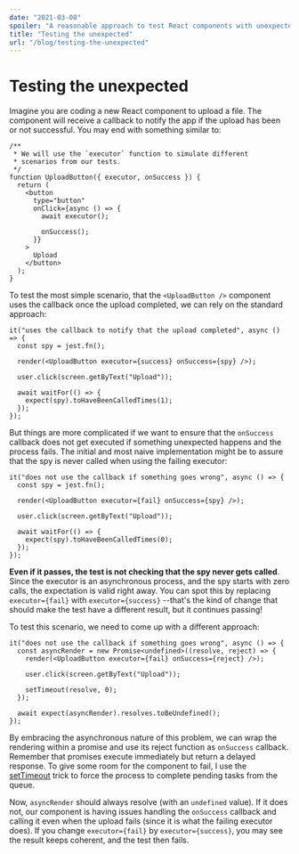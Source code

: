 ```yaml
---
date: "2021-03-08"
spoiler: "A reasonable approach to test React components with unexpected async effects."
title: "Testing the unexpected"
url: "/blog/testing-the-unexpected"
---
```


# Testing the unexpected

Imagine you are coding a new React component to upload a file. The component will receive a callback to notify the app
if the upload has been or not successful. You may end with something similar to:

```tsx
/**
 * We will use the `executor` function to simulate different
 * scenarios from our tests.
 */
function UploadButton({ executor, onSuccess }) {
  return (
    <button
      type="button"
      onClick={async () => {
        await executor();

        onSuccess();
      }}
    >
      Upload
    </button>
  );
}
```

To test the most simple scenario, that the `<UploadButton />` component uses the callback once the upload completed, we
can rely on the standard approach:

```tsx
it("uses the callback to notify that the upload completed", async () => {
  const spy = jest.fn();

  render(<UploadButton executor={success} onSuccess={spy} />);

  user.click(screen.getByText("Upload"));

  await waitFor(() => {
    expect(spy).toHaveBeenCalledTimes(1);
  });
});
```

But things are more complicated if we want to ensure that the `onSuccess` callback does not get executed if something
unexpected happens and the process fails. The initial and most naive implementation might be to assure that the spy is
never called when using the failing executor:

```tsx
it("does not use the callback if something goes wrong", async () => {
  const spy = jest.fn();

  render(<UploadButton executor={fail} onSuccess={spy} />);

  user.click(screen.getByText("Upload"));

  await waitFor(() => {
    expect(spy).toHaveBeenCalledTimes(0);
  });
});
```

**Even if it passes, the test is not checking that the spy never gets called**. Since the executor is an asynchronous
process, and the spy starts with zero calls, the expectation is valid right away. You can spot this by replacing
`executor={fail}` with `executor={success}` --that's the kind of change that should make the test have a different
result, but it continues passing!

To test this scenario, we need to come up with a different approach:

```tsx
it("does not use the callback if something goes wrong", async () => {
  const asyncRender = new Promise<undefined>((resolve, reject) => {
    render(<UploadButton executor={fail} onSuccess={reject} />);

    user.click(screen.getByText("Upload"));

    setTimeout(resolve, 0);
  });

  await expect(asyncRender).resolves.toBeUndefined();
});
```

By embracing the asynchronous nature of this problem, we can wrap the rendering within a promise and use its reject
function as `onSuccess` callback. Remember that promises execute immediately but return a delayed response. To give some
room for the component to fail, I use the [setTimeout][settimeout] trick to force the process to complete pending tasks
from the queue.

Now, `asyncRender` should always resolve (with an `undefined` value). If it does not, our component is having issues
handling the `onSuccess` callback and calling it even when the upload fails (since it is what the failing executor
does). If you change `executor={fail}` by `executor={success}`, you may see the result keeps coherent, and the test then
fails.

[settimeout]: https://developer.mozilla.org/en-US/docs/Web/JavaScript/EventLoop#zero_delays
